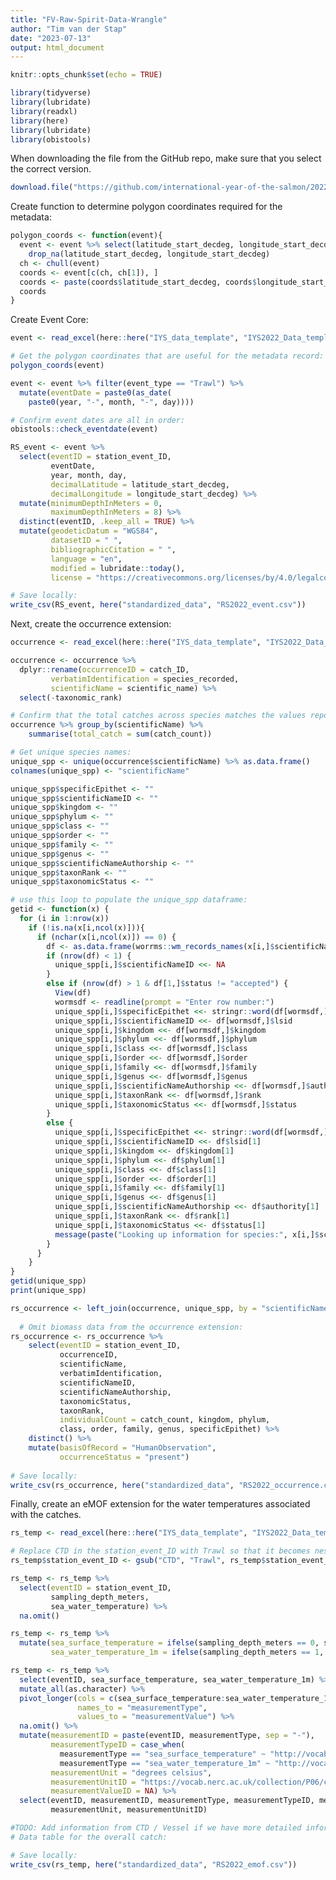 ```yaml
---
title: "FV-Raw-Spirit-Data-Wrangle"
author: "Tim van der Stap"
date: "2023-07-13"
output: html_document
---
```


```r
knitr::opts_chunk$set(echo = TRUE)

library(tidyverse)
library(lubridate)
library(readxl)
library(here)
library(lubridate)
library(obistools)

```

When downloading the file from the GitHub repo, make sure that you select the correct version.

```r
download.file("https://github.com/international-year-of-the-salmon/2022-raw-spirit-data-template/blob/main/original_data/IYS2022_Data_template_RS.xlsx", here::here("IYS_data_template", "IYS2022_Data_template_RS.xlsx"), quiet = TRUE, mode = "wb")

```

Create function to determine polygon coordinates required for the metadata:

```r

polygon_coords <- function(event){
  event <- event %>% select(latitude_start_decdeg, longitude_start_decdeg) %>% 
    drop_na(latitude_start_decdeg, longitude_start_decdeg) 
  ch <- chull(event)
  coords <- event[c(ch, ch[1]), ]
  coords <- paste(coords$latitude_start_decdeg, coords$longitude_start_decdeg, sep = ",", collapse = " ")
  coords
}

```

Create Event Core:

```r

event <- read_excel(here::here("IYS_data_template", "IYS2022_Data_template_RS.xlsx"), sheet = "4. SAMPLING EVENT INFO")

# Get the polygon coordinates that are useful for the metadata record:
polygon_coords(event)

event <- event %>% filter(event_type == "Trawl") %>%
  mutate(eventDate = paste0(as_date(
    paste0(year, "-", month, "-", day))))

# Confirm event dates are all in order:
obistools::check_eventdate(event)

RS_event <- event %>%
  select(eventID = station_event_ID,
         eventDate,
         year, month, day,
         decimalLatitude = latitude_start_decdeg,
         decimalLongitude = longitude_start_decdeg) %>%
  mutate(minimumDepthInMeters = 0,
         maximumDepthInMeters = 8) %>%
  distinct(eventID, .keep_all = TRUE) %>%
  mutate(geodeticDatum = "WGS84",
         datasetID = " ",
         bibliographicCitation = " ",
         language = "en",
         modified = lubridate::today(),
         license = "https://creativecommons.org/licenses/by/4.0/legalcode")

# Save locally:
write_csv(RS_event, here("standardized_data", "RS2022_event.csv"))
```

Next, create the occurrence extension:

```r
occurrence <- read_excel(here::here("IYS_data_template", "IYS2022_Data_template_RS.xlsx"), sheet = "5. CATCH FINAL INFO")

occurrence <- occurrence %>%
  dplyr::rename(occurrenceID = catch_ID,
         verbatimIdentification = species_recorded,
         scientificName = scientific_name) %>%
  select(-taxonomic_rank)

# Confirm that the total catches across species matches the values reported in the paper.
occurrence %>% group_by(scientificName) %>%
    summarise(total_catch = sum(catch_count))

# Get unique species names:
unique_spp <- unique(occurrence$scientificName) %>% as.data.frame()
colnames(unique_spp) <- "scientificName"

unique_spp$specificEpithet <- ""
unique_spp$scientificNameID <- ""
unique_spp$kingdom <- ""
unique_spp$phylum <- ""
unique_spp$class <- ""
unique_spp$order <- ""
unique_spp$family <- ""
unique_spp$genus <- ""
unique_spp$scientificNameAuthorship <- ""
unique_spp$taxonRank <- ""
unique_spp$taxonomicStatus <- ""

# use this loop to populate the unique_spp dataframe:
getid <- function(x) {
  for (i in 1:nrow(x)) 
    if (!is.na(x[i,ncol(x)])){
      if (nchar(x[i,ncol(x)]) == 0) {
        df <- as.data.frame(worrms::wm_records_names(x[i,]$scientificName, fuzzy = TRUE, marine_only = FALSE))
        if (nrow(df) < 1) {
          unique_spp[i,]$scientificNameID <<- NA
        }
        else if (nrow(df) > 1 & df[1,]$status != "accepted") {
          View(df)
          wormsdf <- readline(prompt = "Enter row number:")
          unique_spp[i,]$specificEpithet <<- stringr::word(df[wormsdf,]$scientificname, 2)
          unique_spp[i,]$scientificNameID <<- df[wormsdf,]$lsid
          unique_spp[i,]$kingdom <<- df[wormsdf,]$kingdom
          unique_spp[i,]$phylum <<- df[wormsdf,]$phylum
          unique_spp[i,]$class <<- df[wormsdf,]$class
          unique_spp[i,]$order <<- df[wormsdf,]$order
          unique_spp[i,]$family <<- df[wormsdf,]$family
          unique_spp[i,]$genus <<- df[wormsdf,]$genus
          unique_spp[i,]$scientificNameAuthorship <<- df[wormsdf,]$authority
          unique_spp[i,]$taxonRank <<- df[wormsdf,]$rank
          unique_spp[i,]$taxonomicStatus <<- df[wormsdf,]$status
        }
        else {
          unique_spp[i,]$specificEpithet <<- stringr::word(df[wormsdf,]$scientificname, 2)[1]
          unique_spp[i,]$scientificNameID <<- df$lsid[1]
          unique_spp[i,]$kingdom <<- df$kingdom[1]
          unique_spp[i,]$phylum <<- df$phylum[1]
          unique_spp[i,]$class <<- df$class[1]
          unique_spp[i,]$order <<- df$order[1]
          unique_spp[i,]$family <<- df$family[1]
          unique_spp[i,]$genus <<- df$genus[1]
          unique_spp[i,]$scientificNameAuthorship <<- df$authority[1]
          unique_spp[i,]$taxonRank <<- df$rank[1]
          unique_spp[i,]$taxonomicStatus <<- df$status[1]
          message(paste("Looking up information for species:", x[i,]$scientificName))
        }
      }
    }
}
getid(unique_spp)
print(unique_spp)

rs_occurrence <- left_join(occurrence, unique_spp, by = "scientificName")
  
  # Omit biomass data from the occurrence extension:
rs_occurrence <- rs_occurrence %>%
    select(eventID = station_event_ID,
           occurrenceID,
           scientificName,
           verbatimIdentification,
           scientificNameID,
           scientificNameAuthorship,
           taxonomicStatus,
           taxonRank, 
           individualCount = catch_count, kingdom, phylum, 
           class, order, family, genus, specificEpithet) %>% 
    distinct() %>%
    mutate(basisOfRecord = "HumanObservation",
           occurrenceStatus = "present")
  
# Save locally:
write_csv(rs_occurrence, here("standardized_data", "RS2022_occurrence.csv"))

```

Finally, create an eMOF extension for the water temperatures associated with the catches.

```r

rs_temp <- read_excel(here::here("IYS_data_template", "IYS2022_Data_template_RS.xlsx"), sheet = "8. CTD INFO")

# Replace CTD in the station_event_ID with Trawl so that it becomes nested under the correct eventID:
rs_temp$station_event_ID <- gsub("CTD", "Trawl", rs_temp$station_event_ID)

rs_temp <- rs_temp %>%
  select(eventID = station_event_ID,
         sampling_depth_meters,
         sea_water_temperature) %>%
  na.omit()

rs_temp <- rs_temp %>%
  mutate(sea_surface_temperature = ifelse(sampling_depth_meters == 0, sea_water_temperature, NA),
         sea_water_temperature_1m = ifelse(sampling_depth_meters == 1, sea_water_temperature, NA))

rs_temp <- rs_temp %>%
  select(eventID, sea_surface_temperature, sea_water_temperature_1m) %>%
  mutate_all(as.character) %>%
  pivot_longer(cols = c(sea_surface_temperature:sea_water_temperature_1m),
               names_to = "measurementType",
               values_to = "measurementValue") %>%
  na.omit() %>%
  mutate(measurementID = paste(eventID, measurementType, sep = "-"),
         measurementTypeID = case_when(
           measurementType == "sea_surface_temperature" ~ "http://vocab.nerc.ac.uk/collection/P07/current/CFSN0381/",
           measurementType == "sea_water_temperature_1m" ~ "http://vocab.nerc.ac.uk/collection/P01/current/TEMPST01/"),
         measurementUnit = "degrees celsius",
         measurementUnitID = "https://vocab.nerc.ac.uk/collection/P06/current/UPAA/",
         measurementValueID = NA) %>%
  select(eventID, measurementID, measurementType, measurementTypeID, measurementValue, measurementValueID,
         measurementUnit, measurementUnitID)

#TODO: Add information from CTD / Vessel if we have more detailed information.
# Data table for the overall catch:

# Save locally:
write_csv(rs_temp, here("standardized_data", "RS2022_emof.csv"))

```


